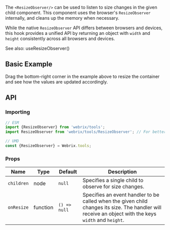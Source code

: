 
The `<ResizeObserver/>` can be used to listen to size changes in the given child component.
This component uses the browser's `ResizeObserver` internally, and cleans up the memory when necessary.

While the native `ResizeObserver` API differs between browsers and devices, this hook provides a unified API by returning
an object with `width` and `height` consistently across all browsers and devices.

See also: <Link to='/docs/hooks/useresizeobserver'>useResizeObserver()</Link>

## Basic Example

<Example file='docs/tools/resizeobserver/BasicExample' height={250}/>

Drag the bottom-right corner in the example above to resize the container and see how the
values are updated accordingly.

## API

### Importing

```jsx
// ESM
import {ResizeObserver} from 'webrix/tools';
import ResizeObserver from 'webrix/tools/ResizeObserver'; // For better tree shaking

// UMD
const {ResizeObserver} = Webrix.tools;
```

### Props

Name|Type|Default|Description
---|---|---|---
`children`|node|`null`|Specifies a single child to observe for size changes.
`onResize`|function|`() => null`|Specifies an event handler to be called when the given child changes its size. The handler will receive an object with the keys `width` and `height`.
